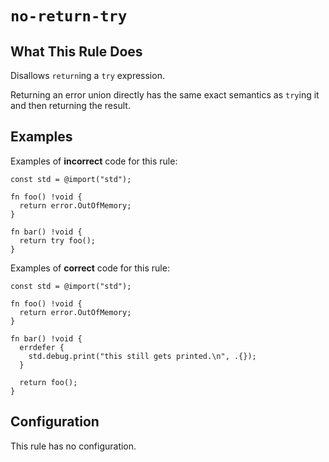 # `no-return-try`

<RuleBanner category="pedantic" default="off"  />

## What This Rule Does

Disallows `return`ing a `try` expression.

Returning an error union directly has the same exact semantics as `try`ing
it and then returning the result.

## Examples

Examples of **incorrect** code for this rule:
```zig
const std = @import("std");

fn foo() !void {
  return error.OutOfMemory;
}

fn bar() !void {
  return try foo();
}
```

Examples of **correct** code for this rule:
```zig
const std = @import("std");

fn foo() !void {
  return error.OutOfMemory;
}

fn bar() !void {
  errdefer {
    std.debug.print("this still gets printed.\n", .{});
  }

  return foo();
}
```

## Configuration
This rule has no configuration.
